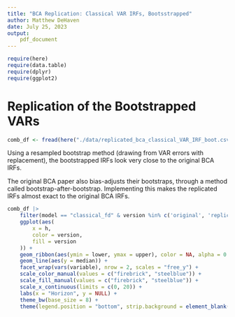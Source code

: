 ```yaml
---
title: "BCA Replication: Classical VAR IRFs, Bootsstrapped"
author: Matthew DeHaven
date: July 25, 2023
output: 
    pdf_document
---
```

```r
require(here)
require(data.table)
require(dplyr)
require(ggplot2)
```

# Replication of the Bootstrapped VARs

```r
comb_df <- fread(here("./data/replicated_bca_classical_VAR_IRF_boot.csv"))
```

Using a resampled bootstrap method (drawing from VAR errors with replacement), the bootstrapped IRFs look very close to the original BCA IRFs.

The original BCA paper also bias-adjusts their bootstraps, through a method called bootstrap-after-bootstrap.
Implementing this makes the replicated IRFs almost exact to the original BCA IRFs.

```r
comb_df |>
    filter(model == "classical_fd" & version %in% c('original', 'replication')) |>
    ggplot(aes(
        x = h,
        color = version,
        fill = version
    )) +
    geom_ribbon(aes(ymin = lower, ymax = upper), color = NA, alpha = 0.3) +
    geom_line(aes(y = median)) +
    facet_wrap(vars(variable), nrow = 2, scales = "free_y") +
    scale_color_manual(values = c("firebrick", "steelblue")) +
    scale_fill_manual(values = c("firebrick", "steelblue")) +
    scale_x_continuous(limits = c(0, 20)) +
    labs(x = "Horizon", y = NULL) +
    theme_bw(base_size = 8) +
    theme(legend.position = "bottom", strip.background = element_blank(), panel.grid.minor = element_blank())
```
